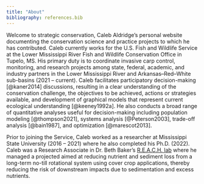 ```yaml
---
title: "About"
bibliography: references.bib
---
```


Welcome to strategic conservation, Caleb Aldridge's personal website documenting the conservation science and practice projects to which he has contributed. Caleb currently works for the U.S. Fish and Wildlife Service at the Lower Mississippi River Fish and Wildlife Conservation Office in Tupelo, MS. His primary duty is to coordinate invasive carp control, monitoring, and research projects among state, federal, academic, and industry partners in the Lower Mississippi River and Arkansas--Red--White sub-basins (2021 -- current). Caleb facilitates participatory decision-making [@kaner2014] discussions, resulting in a clear understanding of the conservation challenge, the objectives to be achieved, actions or strategies available, and development of graphical models that represent current ecological understanding [@keeney1992a]. He also conducts a broad range of quantitative analyses useful for decision-making including population modeling [@thompson2021], systems analysis [@Peterson2003], trade-off analysis [@bain1987], and optimization [@marescot2013].

Prior to joining the Service, Caleb worked as a researcher at Mississippi State University (2016 -- 2021) where he also completed his Ph.D. (2022). Caleb was a Research Associate in Dr. Beth Baker's [R.E.A.C.H. lab](https://www.reach.msstate.edu/) where he managed a projected aimed at reducing nutrient and sediment loss from a long-term no-till rotational system using cover crop applications, thereby reducing the risk of downstream impacts due to sedimentation and excess nutrients.
